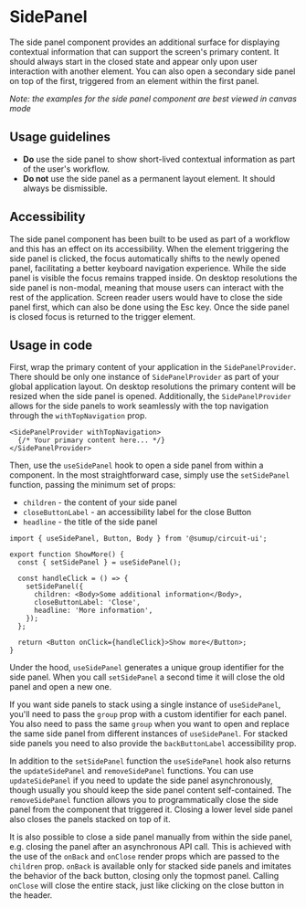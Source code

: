
<Meta of={Stories} />

# SidePanel

<Status variant="stable" />

The side panel component provides an additional surface for displaying contextual information that can support the screen's primary content.
It should always start in the closed state and appear only upon user interaction with another element.
You can also open a secondary side panel on top of the first, triggered from an element within the first panel.

_Note: the examples for the side panel component are best viewed in canvas mode_

<Story of={Stories.Base} />
<Props />

## Usage guidelines

- **Do** use the side panel to show short-lived contextual information as part of the user's workflow.
- **Do not** use the side panel as a permanent layout element. It should always be dismissible.

## Accessibility

The side panel component has been built to be used as part of a workflow and this has an effect on its accessibility.
When the element triggering the side panel is clicked, the focus automatically shifts to the newly opened panel, facilitating a better keyboard navigation experience.
While the side panel is visible the focus remains trapped inside. On desktop resolutions the side panel is non-modal, meaning that mouse users can interact with the rest of the application.
Screen reader users would have to close the side panel first, which can also be done using the Esc key.
Once the side panel is closed focus is returned to the trigger element.

## Usage in code

First, wrap the primary content of your application in the `SidePanelProvider`. There should be only one instance of `SidePanelProvider` as part of your global application layout.
On desktop resolutions the primary content will be resized when the side panel is opened.
Additionally, the `SidePanelProvider` allows for the side panels to work seamlessly with the top navigation through the `withTopNavigation` prop.

```tsx
<SidePanelProvider withTopNavigation>
  {/* Your primary content here... */}
</SidePanelProvider>
```

<Story of={Stories.WithTopNavigation} />

Then, use the `useSidePanel` hook to open a side panel from within a component.
In the most straightforward case, simply use the `setSidePanel` function, passing the minimum set of props:

- `children` - the content of your side panel
- `closeButtonLabel` - an accessibility label for the close Button
- `headline` - the title of the side panel

```tsx
import { useSidePanel, Button, Body } from '@sumup/circuit-ui';

export function ShowMore() {
  const { setSidePanel } = useSidePanel();

  const handleClick = () => {
    setSidePanel({
      children: <Body>Some additional information</Body>,
      closeButtonLabel: 'Close',
      headline: 'More information',
    });
  };

  return <Button onClick={handleClick}>Show more</Button>;
}
```

Under the hood, `useSidePanel` generates a unique group identifier for the side panel.
When you call `setSidePanel` a second time it will close the old panel and open a new one.

If you want side panels to stack using a single instance of `useSidePanel`, you'll need to pass the `group` prop with a custom identifier for each panel.
You also need to pass the same `group` when you want to open and replace the same side panel from different instances of `useSidePanel`.
For stacked side panels you need to also provide the `backButtonLabel` accessibility prop.

In addition to the `setSidePanel` function the `useSidePanel` hook also returns the `updateSidePanel` and `removeSidePanel` functions.
You can use `updateSidePanel` if you need to update the side panel asynchronously, though usually you should keep the side panel content self-contained.
The `removeSidePanel` function allows you to programmatically close the side panel from the component that triggered it. Closing a lower level side panel also closes the panels stacked on top of it.

It is also possible to close a side panel manually from within the side panel, e.g. closing the panel after an asynchronous API call.
This is achieved with the use of the `onBack` and `onClose` render props which are passed to the `children` prop.
`onBack` is available only for stacked side panels and imitates the behavior of the back button, closing only the topmost panel.
Calling `onClose` will close the entire stack, just like clicking on the close button in the header.

<Story of={Stories.UpdateAndRemove} />
